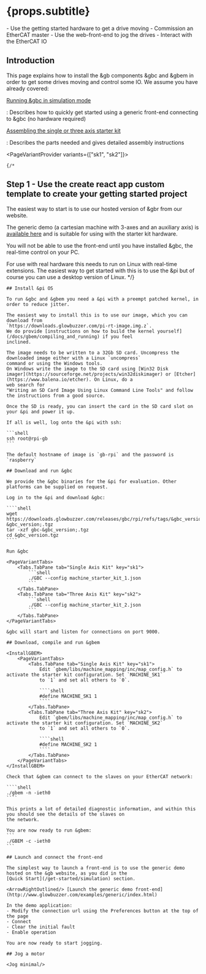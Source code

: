 

# {props.subtitle}
<Tldr>
    - Use the getting started hardware to get a drive moving
    - Commission an EtherCAT master
    - Use the web-front-end to jog the drives
    - Interact with the EtherCAT IO
</Tldr>

## Introduction

This page explains how to install the &gb components &gbc and &gbem in order to get some drives moving and control some IO.
We assume you have already covered:

[Running &gbc in simulation mode](/get-started/simulation)

: Describes how to quickly get started using a generic front-end connecting to &gbc (no hardware required)

[Assembling the single or three axis starter kit](/get-started/kits/overview)

: Describes the parts needed and gives detailed assembly instructions

<PageVariantProvider variants={["sk1", "sk2"]}>

    {/*
## Step 1 - Use the create react app custom template to create your getting started project

The easiest way to start is to use our hosted version of &gbr from our website.

The generic demo (a cartesian machine with 3-axes and an auxiliary axis) is <a href="https://preview.glowbuzzer.com/examples/generic/index.html">available here</a> and is suitable for using with the starter kit hardware.

You will not be able to use the front-end until you have installed &gbc, the real-time control on your PC.

For use with real hardware this needs to run on Linux with real-time extensions. The easiest way to get started with this is to use the &pi but of course you can use a desktop version of Linux.
*/}

    ## Install &pi OS

    To run &gbc and &gbem you need a &pi with a preempt patched kernel, in order to reduce jitter.

    The easiest way to install this is to use our image, which you can download from
    `https://downloads.glowbuzzer.com/pi-rt-image.img.z`.
    We do provide [instructions on how to build the kernel yourself](/docs/gbem/compiling_and_running) if you feel
    inclined.

    The image needs to be written to a 32Gb SD card. Uncompress the downloaded image either with a Linux `uncompress`
    command or using the Windows tools.
    On Windows write the image to the SD card using [Win32 Disk
    imager](https://sourceforge.net/projects/win32diskimager) or [Etcher](https://www.balena.io/etcher). On Linux, do a
    web search for
    "Writing an SD Card Image Using Linux Command Line Tools" and follow the instructions from a good source.

    Once the SD is ready, you can insert the card in the SD card slot on your &pi and power it up.

    If all is well, log onto the &pi with ssh:

    ```shell
    ssh root@rpi-gb
    ```

    The default hostname of image is `gb-rpi` and the password is `raspberry`

    ## Download and run &gbc

    We provide the &gbc binaries for the &pi for evaluation. Other platforms can be supplied on request.

    Log in to the &pi and download &gbc:

    ````shell
    wget https://downloads.glowbuzzer.com/releases/gbc/rpi/refs/tags/&gbc_version;/gbc-&gbc_version;.tgz
    tar -xzf gbc-&gbc_version;.tgz
    cd &gbc_version.tgz
    ````

    Run &gbc

    <PageVariantTabs>
        <Tabs.TabPane tab="Single Axis Kit" key="sk1">
            ```shell
            ./GBC --config machine_starter_kit_1.json
            ```
        </Tabs.TabPane>
        <Tabs.TabPane tab="Three Axis Kit" key="sk2">
            ```shell
            ./GBC --config machine_starter_kit_2.json
            ```
        </Tabs.TabPane>
    </PageVariantTabs>

    &gbc will start and listen for connections on port 9000.

    ## Download, compile and run &gbem

    <InstallGBEM>
        <PageVariantTabs>
            <Tabs.TabPane tab="Single Axis Kit" key="sk1">
                Edit `gbem/libs/machine_mapping/inc/map_config.h` to activate the starter kit configuration. Set `MACHINE_SK1`
                to `1` and set all others to `0`.

                ````shell
                #define MACHINE_SK1 1
                ````
            </Tabs.TabPane>
            <Tabs.TabPane tab="Three Axis Kit" key="sk2">
                Edit `gbem/libs/machine_mapping/inc/map_config.h` to activate the starter kit configuration. Set `MACHINE_SK2`
                to `1` and set all others to `0`.

                ````shell
                #define MACHINE_SK2 1
                ````
            </Tabs.TabPane>
        </PageVariantTabs>
    </InstallGBEM>

    Check that &gbem can connect to the slaves on your EtherCAT network:

    ````shell
    ./gbem -n -ieth0
    ````

    This prints a lot of detailed diagnostic information, and within this you should see the details of the slaves on
    the network.

    You are now ready to run &gbem:
    ```
    ./GBEM -c -ieth0
    ```

    ## Launch and connect the front-end

    The simplest way to launch a front-end is to use the generic demo hosted on the &gb website, as you did in the
    [Quick Start](/get-started/simulation) section.

    <ArrowRightOutlined/> [Launch the generic demo front-end](http://www.glowbuzzer.com/examples/generic/index.html)

    In the demo application:
    - Modify the connection url using the Preferences button at the top of the page
    - Connect
    - Clear the initial fault
    - Enable operation

    You are now ready to start jogging.

    ## Jog a motor

    <Jog minimal/>

</PageVariantProvider>



